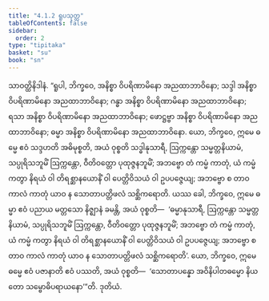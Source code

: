 ```yaml
---
title: "4.1.2 ရူပသုတ္တ"
tableOfContents: false
sidebar:
  order: 2
type: "tipitaka"
basket: "su"
book: "sn"
---
```



<DynamicBreadcrumb />

<Division number="303" book="sn" e="ch" v="18" p="324">

<Paragraph number="1044" book="sn">
သာဝတ္ထိနိဒါနံ. “ရူပါ, ဘိက္ခဝေ, အနိစ္စာ ဝိပရိဏာမိနော အညထာဘာဝိနော; သဒ္ဒါ အနိစ္စာ ဝိပရိဏာမိနော အညထာဘာဝိနော; ဂန္ဓာ အနိစ္စာ ဝိပရိဏာမိနော အညထာဘာဝိနော; ရသာ အနိစ္စာ ဝိပရိဏာမိနော အညထာဘာဝိနော; ဖောဋ္ဌဗ္ဗာ အနိစ္စာ ဝိပရိဏာမိနော အညထာဘာဝိနော; ဓမ္မာ အနိစ္စာ ဝိပရိဏာမိနော အညထာဘာဝိနော. ယော, ဘိက္ခဝေ, ဣမေ ဓမ္မေ ဧဝံ သဒ္ဒဟတိ အဓိမုစ္စတိ, အယံ ဝုစ္စတိ သဒ္ဓါနုသာရီ, ဩက္ကန္တော သမ္မတ္တနိယာမံ, သပ္ပုရိသဘူမိံ ဩက္ကန္တော, ဝီတိဝတ္တော ပုထုဇ္ဇနဘူမိံ; အဘဗ္ဗော တံ ကမ္မံ ကာတုံ, ယံ ကမ္မံ ကတွာ နိရယံ ဝါ တိရစ္ဆာနယောနိံ ဝါ ပေတ္တိဝိသယံ ဝါ ဥပပဇ္ဇေယျ; အဘဗ္ဗော စ တာဝ ကာလံ ကာတုံ ယာဝ န သောတာပတ္တိဖလံ သစ္ဆိကရောတိ.
</Paragraph>

<Paragraph number="1045" book="sn">
ယဿ ခေါ, ဘိက္ခဝေ, ဣမေ ဓမ္မာ ဧဝံ ပညာယ မတ္တသော နိဇ္ဈာနံ ခမန္တိ, အယံ ဝုစ္စတိ—  ‘ဓမ္မာနုသာရီ, ဩက္ကန္တော သမ္မတ္တနိယာမံ, သပ္ပုရိသဘူမိံ ဩက္ကန္တော, ဝီတိဝတ္တော ပုထုဇ္ဇနဘူမိံ; အဘဗ္ဗော တံ ကမ္မံ ကာတုံ, ယံ ကမ္မံ ကတွာ နိရယံ ဝါ တိရစ္ဆာနယောနိံ ဝါ ပေတ္တိဝိသယံ ဝါ ဥပပဇ္ဇေယျ; အဘဗ္ဗော စ တာဝ ကာလံ ကာတုံ ယာဝ န သောတာပတ္တိဖလံ သစ္ဆိကရောတိ’. ယော, ဘိက္ခဝေ, ဣမေ ဓမ္မေ ဧဝံ ပဇာနာတိ ဧဝံ ပဿတိ, အယံ ဝုစ္စတိ—  ‘သောတာပန္နော အဝိနိပါတဓမ္မော နိယတော သမ္ဗောဓိပရာယနော’”တိ.

</Paragraph>
</Division>

<Paragraph number="1046" type="center" book="sn">
ဒုတိယံ.
</Paragraph>
